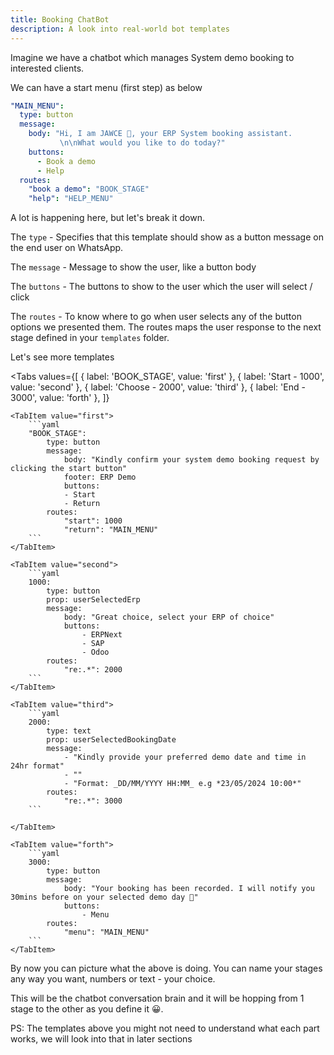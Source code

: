 ```yaml
---
title: Booking ChatBot
description: A look into real-world bot templates
---
```


Imagine we have a chatbot which manages System demo booking to interested clients.

We can have a start menu (first step) as below
```yaml
"MAIN_MENU":
  type: button
  message:
    body: "Hi, I am JAWCE 🤖, your ERP System booking assistant.
           \n\nWhat would you like to do today?"
    buttons:
      - Book a demo
      - Help
  routes:
    "book a demo": "BOOK_STAGE"
    "help": "HELP_MENU"
```

A lot is happening here, but let's break it down.

The `type` - Specifies that this template should show as a button message on the end user on WhatsApp.

The `message` - Message to show the user, like a button body

The `buttons` - The buttons to show to the user which the user will select /  click

The `routes` - To know where to go when user selects any of the button options we presented them.
                The routes maps the user response to the next stage defined in your `templates` folder.

Let's see more templates

<Tabs
    values={[
        { label: 'BOOK_STAGE', value: 'first' },
        { label: 'Start - 1000', value: 'second' },
        { label: 'Choose - 2000', value: 'third' },
        { label: 'End - 3000', value: 'forth' },
    ]}
>
    <TabItem value="first">
        ```yaml
        "BOOK_STAGE":
            type: button
            message:
                body: "Kindly confirm your system demo booking request by clicking the start button"
                footer: ERP Demo
                buttons:
                - Start
                - Return
            routes:
                "start": 1000
                "return": "MAIN_MENU"
        ```
    </TabItem>

    <TabItem value="second">
        ```yaml
        1000:
            type: button
            prop: userSelectedErp
            message:
                body: "Great choice, select your ERP of choice"
                buttons:
                    - ERPNext
                    - SAP
                    - Odoo
            routes:
                "re:.*": 2000
        ```
    </TabItem>

    <TabItem value="third">
        ```yaml
        2000:
            type: text
            prop: userSelectedBookingDate
            message:
                - "Kindly provide your preferred demo date and time in 24hr format"
                - ""
                - "Format: _DD/MM/YYYY HH:MM_ e.g *23/05/2024 10:00*"
            routes:
                "re:.*": 3000
        ```

    </TabItem>

    <TabItem value="forth">
        ```yaml
        3000:
            type: button
            message:
                body: "Your booking has been recorded. I will notify you 30mins before on your selected demo day 🙂"
                buttons:
                    - Menu
            routes:
                "menu": "MAIN_MENU"
        ```
    </TabItem>
</Tabs>


By now you can picture what the above is doing. You can name your stages any way you want, numbers or text - your choice.

This will be the chatbot conversation brain and it will be hopping from 1 stage to the other as you define it 😀.

PS: The templates above you might not need to understand what each part works, we will look into that in later sections
